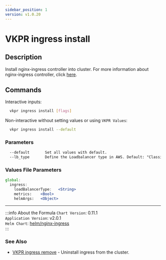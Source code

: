 ```yaml
---
sidebar_position: 1
version: v1.0.20
---
```


# VKPR ingress install

## Description

Install nginx-ingress controller into cluster. For more information about nginx-ingress controller, click [here](https://kubernetes.github.io/ingress-nginx/deploy/).

## Commands

Interactive inputs:

```bash
  vkpr ingress install [flags]
```

Non-interactive without setting values or using `VKPR Values`:

```bash
  vkpr ingress install --default
```

### Parameters

```txt
  --default       Set all values with default.
  --lb_type       Define the Loadbalancer type in AWS. Default: "Classic" Allowed values: "Classic", "NLB"
```

### Values File Parameters

```jsx title="vkpr.yaml"
global:
  ingress:
    loadBalancerType:   <String>
    metrics:    <Bool>
    helmArgs:   <Object>
```

---

:::info About the Formula
`Chart Version`: 0.11.1 <br/>
`Application Version`: v2.0.1 <br/>
`Helm Chart`: [helm/nginx-ingress](https://artifacthub.io/packages/helm/nginx/nginx-ingress) <br/>
:::

### See Also

- [VKPR ingress remove](/docs/commands/ingress/vkpr_ingress_remove) - Uninstall ingress from the cluster.
